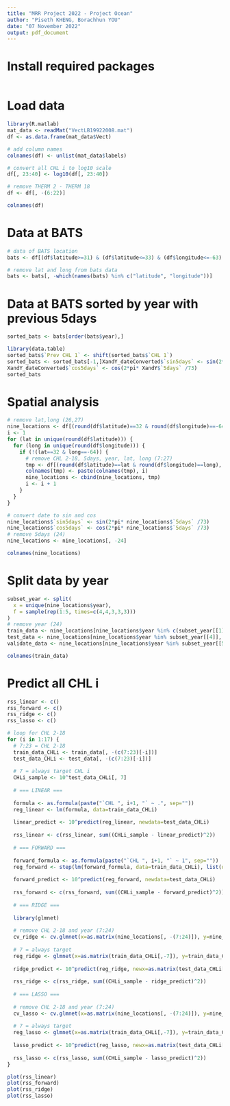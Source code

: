 ```yaml
---
title: "MRR Project 2022 - Project Ocean"
author: "Piseth KHENG, Borachhun YOU"
date: "07 November 2022"
output: pdf_document
---
```


# Install required packages
```r

```

# Load data
```r
library(R.matlab)
mat_data <- readMat("VectLB19922008.mat")
df <- as.data.frame(mat_data$Vect)

# add column names
colnames(df) <- unlist(mat_data$labels)

# convert all CHL i to log10 scale
df[, 23:40] <- log10(df[, 23:40])

# remove THERM 2 - THERM 18
df <- df[, -(6:22)]

colnames(df)
```

# Data at BATS
```r
# data of BATS location
bats <- df[(df$latitude>=31) & (df$latitude<=33) & (df$longitude<=-63) & (df$longitude>=-65), ]

# remove lat and long from bats data
bats <- bats[, -which(names(bats) %in% c("latitude", "longitude"))]
```

# Data at BATS sorted by year with previous 5days
```r
sorted_bats <- bats[order(bats$year),]

library(data.table)
sorted_bats$`Prev CHL 1` <- shift(sorted_bats$`CHL 1`)
sorted_bats <- sorted_bats[-1,]XandY_dateConverted$`sin5days` <- sin(2*pi* XandY$`5days` /73)
XandY_dateConverted$`cos5days` <- cos(2*pi* XandY$`5days` /73)
sorted_bats
```

# Spatial analysis
```r
# remove lat,long (26,27)
nine_locations <- df[(round(df$latitude)==32 & round(df$longitude)==-64), -c(26,27)]
i <- 1
for (lat in unique(round(df$latitude))) {
  for (long in unique(round(df$longitude))) {
    if (!(lat==32 & long==-64)) {
      # remove CHL 2-18, 5days, year, lat, long (7:27)
      tmp <- df[(round(df$latitude)==lat & round(df$longitude)==long), -(7:27)]
      colnames(tmp) <- paste(colnames(tmp), i)
      nine_locations <- cbind(nine_locations, tmp)
      i <- i + 1
    }
  }
}

# convert date to sin and cos
nine_locations$`sin5days` <- sin(2*pi* nine_locations$`5days` /73)
nine_locations$`cos5days` <- cos(2*pi* nine_locations$`5days` /73)
# remove 5days (24)
nine_locations <- nine_locations[, -24]

colnames(nine_locations)
```

# Split data by year
```r
subset_year <- split(
  x = unique(nine_locations$year),
  f = sample(rep(1:5, times=c(4,4,3,3,3)))
)
# remove year (24)
train_data <- nine_locations[nine_locations$year %in% c(subset_year[[1]], subset_year[[2]], subset_year[[3]]), -24]
test_data <- nine_locations[nine_locations$year %in% subset_year[[4]], -24]
validate_data <- nine_locations[nine_locations$year %in% subset_year[[5]], -24]

colnames(train_data)
```

# Predict all CHL i

```r
rss_linear <- c()
rss_forward <- c()
rss_ridge <- c()
rss_lasso <- c()

# loop for CHL 2-18
for (i in 1:17) {
  # 7:23 = CHL 2-18
  train_data_CHLi <- train_data[, -(c(7:23)[-i])]
  test_data_CHLi <- test_data[, -(c(7:23)[-i])]
  
  # 7 = always target CHL i
  CHLi_sample <- 10^test_data_CHLi[, 7]
  
  # === LINEAR ===
  
  formula <- as.formula(paste("`CHL ", i+1, "` ~ .", sep=""))
  reg_linear <- lm(formula, data=train_data_CHLi)
  
  linear_predict <- 10^predict(reg_linear, newdata=test_data_CHLi)
  
  rss_linear <- c(rss_linear, sum((CHLi_sample - linear_predict)^2))
  
  # === FORWARD ===
  
  forward_formula <- as.formula(paste("`CHL ", i+1, "` ~ 1", sep=""))
  reg_forward <- step(lm(forward_formula, data=train_data_CHLi), list(upper=reg_linear), direction="forward", trace=-1)
  
  forward_predict <- 10^predict(reg_forward, newdata=test_data_CHLi)
  
  rss_forward <- c(rss_forward, sum((CHLi_sample - forward_predict)^2))
  
  # === RIDGE ===
  
  library(glmnet)
  
  # remove CHL 2-18 and year (7:24)
  cv_ridge <- cv.glmnet(x=as.matrix(nine_locations[, -(7:24)]), y=nine_locations[,(6+i)], alpha=0)
  
  # 7 = always target
  reg_ridge <- glmnet(x=as.matrix(train_data_CHLi[,-7]), y=train_data_CHLi[,7], alpha=0, lambda=cv_ridge$lambda.min)
  
  ridge_predict <- 10^predict(reg_ridge, newx=as.matrix(test_data_CHLi[,-7]))
  
  rss_ridge <- c(rss_ridge, sum((CHLi_sample - ridge_predict)^2))
  
  # === LASSO ===
  
  # remove CHL 2-18 and year (7:24)
  cv_lasso <- cv.glmnet(x=as.matrix(nine_locations[, -(7:24)]), y=nine_locations[,(6+i)], alpha=1)
  
  # 7 = always target
  reg_lasso <- glmnet(x=as.matrix(train_data_CHLi[,-7]), y=train_data_CHLi[,7], alpha=1, lambda=cv_ridge$lambda.min)
  
  lasso_predict <- 10^predict(reg_lasso, newx=as.matrix(test_data_CHLi[,-7]))
  
  rss_lasso <- c(rss_lasso, sum((CHLi_sample - lasso_predict)^2))
}

plot(rss_linear)
plot(rss_forward)
plot(rss_ridge)
plot(rss_lasso)
```